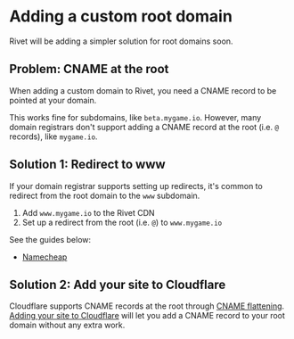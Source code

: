 # Adding a custom root domain

<Info>
    Rivet will be adding a simpler solution for root domains soon.
</Info>

## Problem: CNAME at the root

When adding a custom domain to Rivet, you need a CNAME record to be pointed at your domain.

This works fine for subdomains, like `beta.mygame.io`. However, many domain registrars don't support adding a CNAME record at the root (i.e. `@` records), like `mygame.io`.

## Solution 1: Redirect to www

If your domain registrar supports setting up redirects, it's common to redirect from the root domain to the `www` subdomain.

1. Add `www.mygame.io` to the Rivet CDN
2. Set up a redirect from the root (i.e. `@`) to `www.mygame.io`

See the guides below:

- [Namecheap](https://www.namecheap.com/support/knowledgebase/article.aspx/9646/2237/how-to-create-a-cname-record-for-your-domain/)

## Solution 2: Add your site to Cloudflare

Cloudflare supports CNAME records at the root through [CNAME flattening](https://developers.cloudflare.com/dns/cname-flattening/). [Adding your site to Cloudflare](https://developers.cloudflare.com/fundamentals/get-started/setup/add-site) will let you add a CNAME record to your root domain without any extra work.

